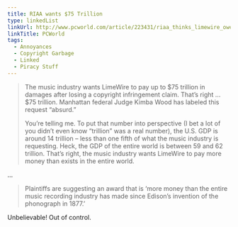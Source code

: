 ```yaml
---
title: RIAA wants $75 Trillion
type: linkedList
linkUrl: http://www.pcworld.com/article/223431/riaa_thinks_limewire_owes_75_trillion_in_damages.html
linkTitle: PCWorld
tags:
  - Annoyances
  - Copyright Garbage
  - Linked
  - Piracy Stuff
---
```


> The music industry wants LimeWire to pay up to $75 trillion in damages after losing a copyright infringement claim. That’s right … $75 trillion. Manhattan federal Judge Kimba Wood has labeled this request “absurd.”
>
> You’re telling me. To put that number into perspective (I bet a lot of you didn’t even know “trillion” was a real number), the U.S. GDP is around 14 trillion – less than one fifth of what the music industry is requesting. Heck, the GDP of the entire world is between 59 and 62 trillion. That’s right, the music industry wants LimeWire to pay more money than exists in the entire world.

…

> Plaintiffs are suggesting an award that is ‘more money than the entire music recording industry has made since Edison’s invention of the phonograph in 1877.’

Unbelievable! Out of control.

